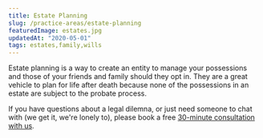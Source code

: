 ```yaml
---
title: Estate Planning
slug: /practice-areas/estate-planning
featuredImage: estates.jpg
updatedAt: "2020-05-01"
tags: estates,family,wills
---
```


Estate planning is a way to create an entity to manage your possessions and
those of your friends and family should they opt in. They are a great vehicle
to plan for life after death because none of the possessions in an estate are
subject to the probate process.

If you have questions about a legal dilemna, or just need someone to chat
with (we get it, we're lonely to), please book a free [30-minute consultation
with us](https://neonlaw.cliogrow.com/book/xRg6TK0beg2sHsoIf81FkQ).

